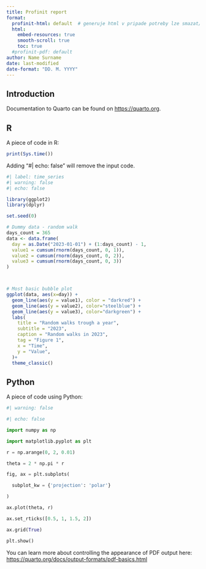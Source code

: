 ```yaml
---
title: Profinit report
format:
  profinit-html: default  # generuje html v pripade potreby lze smazat/zakomentovat a odkomentovat pdf
  html:
    embed-resources: true
    smooth-scroll: true
    toc: true
  #profinit-pdf: default
author: Name Surname
date: last-modified
date-format: "DD. M. YYYY"
---
```





## Introduction

Documentation to Quarto can be found on <https://quarto.org>.

## R

A piece of code in R:

```r

print(Sys.time())

```

Adding "#| echo: false" will remove the input code.

```r
#| label: time_series
#| warning: false
#| echo: false

library(ggplot2)
library(dplyr)

set.seed(0)

# Dummy data - random walk
days_count = 365
data <- data.frame(
  day = as.Date("2023-01-01") + (1:days_count) - 1,
  value1 = cumsum(rnorm(days_count, 0, 1)),
  value2 = cumsum(rnorm(days_count, 0, 2)),
  value3 = cumsum(rnorm(days_count, 0, 3))
)



# Most basic bubble plot
ggplot(data, aes(x=day)) +
  geom_line(aes(y = value1), color = "darkred") + 
  geom_line(aes(y = value2), color="steelblue") + 
  geom_line(aes(y = value3), color="darkgreen") +
  labs(
    title = "Random walks trough a year",
    subtitle = "2023",
    caption = "Random walks in 2023",
    tag = "Figure 1",
    x = "Time",
    y = "Value",
  )+
  theme_classic()

```

## Python

A piece of code using Python:

```python

#| warning: false

#| echo: false

import numpy as np

import matplotlib.pyplot as plt

r = np.arange(0, 2, 0.01)

theta = 2 * np.pi * r

fig, ax = plt.subplots(

  subplot_kw = {'projection': 'polar'}

)

ax.plot(theta, r)

ax.set_rticks([0.5, 1, 1.5, 2])

ax.grid(True)

plt.show()

```



You can learn more about controlling the appearance of PDF output here: <https://quarto.org/docs/output-formats/pdf-basics.html>

